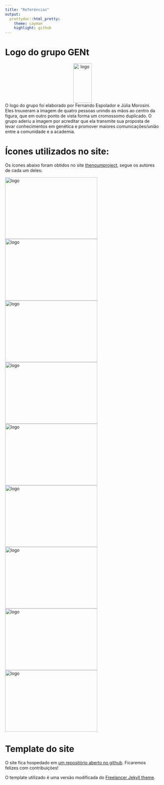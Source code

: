 ```yaml
---
title: "Referências"
output:
  prettydoc::html_pretty:
    theme: cayman
    highlight: github
---
```


# Logo do grupo GENt

<center><img src="img/gent.logo.png" alt="logo" width="60" height="128"></center>

O logo do grupo foi elaborado por Fernando Espolador e Júlia Morosini. Eles trouxeram a imagem de quatro pessoas unindo as mãos ao centro da figura, que em outro ponto de vista forma um cromossomo duplicado. O grupo aderiu a imagem por acreditar que ela transmite sua proposta de levar conhecimentos em genética e promover maiores comunicações/união entre a comunidade e a academia.</center>

# Ícones utilizados no site:

Os ícones abaixo foram obtidos no site [thenoumproject](https://thenounproject.com/), segue os autores de cada um deles:


<img src="img/noun_botany.svg" alt="logo" width="300" height="200"> 
<img src="img/noun_chemical.svg" alt="logo" width="300" height="200"> 
<img src="img/noun_forensic.svg" alt="logo" width="300" height="200"> 
<img src="img/noun_scientist1.svg" alt="logo" width="300" height="200"> 
<img src="img/noun_scientist2.svg" alt="logo" width="300" height="200"> 
<img src="img/noun_scientist3.svg" alt="logo" width="300" height="200"> 
<img src="img/noun_butterfly.svg" alt="logo" width="300" height="200"> 
<img src="img/noun_union.svg" alt="logo" width="300" height="200"> 
<img src="img/noun_presentation.svg" alt="logo" width="300" height="200"> 


# Template do site

O site fica hospedado em [um repositório aberto no github](https://github.com/GENt-esalq/GENt-esalq.github.io). Ficaremos felizes com contribuições!

O template utilizado é uma versão modificada do [Freelancer Jekyll theme](https://github.com/jeromelachaud/freelancer-theme).

